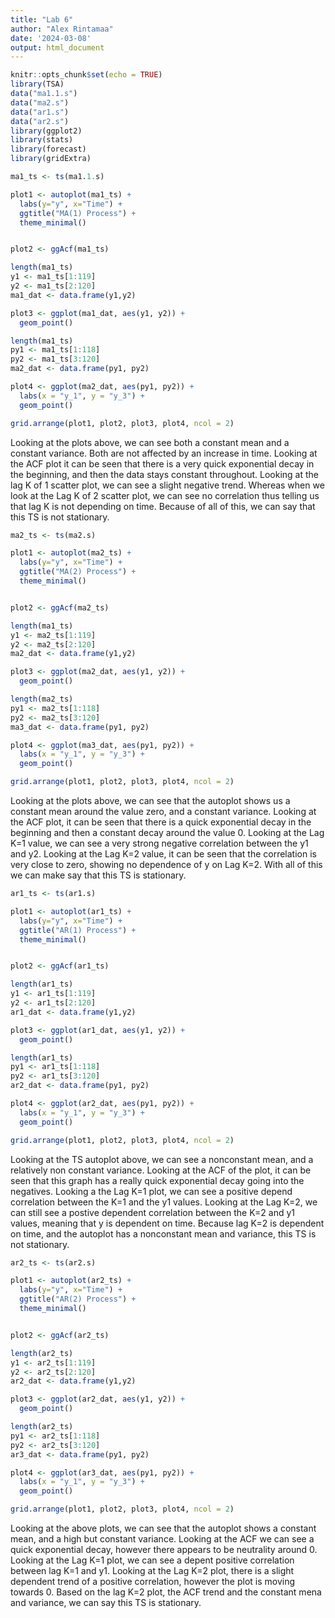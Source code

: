 ```yaml
---
title: "Lab 6"
author: "Alex Rintamaa"
date: '2024-03-08'
output: html_document
---
```


```r
knitr::opts_chunk$set(echo = TRUE)
library(TSA)
data("ma1.1.s")
data("ma2.s")
data("ar1.s")
data("ar2.s")
library(ggplot2)
library(stats)
library(forecast)
library(gridExtra)
```



```r
ma1_ts <- ts(ma1.1.s)

plot1 <- autoplot(ma1_ts) + 
  labs(y="y", x="Time") + 
  ggtitle("MA(1) Process") + 
  theme_minimal()


plot2 <- ggAcf(ma1_ts)

length(ma1_ts)
y1 <- ma1_ts[1:119]
y2 <- ma1_ts[2:120]
ma1_dat <- data.frame(y1,y2)

plot3 <- ggplot(ma1_dat, aes(y1, y2)) +
  geom_point()

length(ma1_ts)
py1 <- ma1_ts[1:118]
py2 <- ma1_ts[3:120]
ma2_dat <- data.frame(py1, py2)

plot4 <- ggplot(ma2_dat, aes(py1, py2)) +
  labs(x = "y_1", y = "y_3") +
  geom_point()

grid.arrange(plot1, plot2, plot3, plot4, ncol = 2)
```

Looking at the plots above, we can see both a constant mean and a constant variance. Both are not affected by an increase in time. Looking at the ACF plot it can be seen that there is a very quick exponential decay in the beginning, and then the data stays constant throughout. Looking at the lag K of 1 scatter plot, we can see a slight negative trend. Whereas when we look at the Lag K of 2 scatter plot, we can see no correlation thus telling us that lag K is not depending on time. Because of all of this, we can say that this TS is not stationary.


```r

ma2_ts <- ts(ma2.s)

plot1 <- autoplot(ma2_ts) + 
  labs(y="y", x="Time") + 
  ggtitle("MA(2) Process") + 
  theme_minimal()


plot2 <- ggAcf(ma2_ts)

length(ma1_ts)
y1 <- ma2_ts[1:119]
y2 <- ma2_ts[2:120]
ma2_dat <- data.frame(y1,y2)

plot3 <- ggplot(ma2_dat, aes(y1, y2)) +
  geom_point()

length(ma2_ts)
py1 <- ma2_ts[1:118]
py2 <- ma2_ts[3:120]
ma3_dat <- data.frame(py1, py2)

plot4 <- ggplot(ma3_dat, aes(py1, py2)) +
  labs(x = "y_1", y = "y_3") +
  geom_point()

grid.arrange(plot1, plot2, plot3, plot4, ncol = 2)
```

Looking at the plots above, we can see that the autoplot shows us a constant mean around the value zero, and a constant variance. Looking at the ACF plot, it can be seen that there is a quick exponential decay in the beginning and then a constant decay around the value 0. Looking at the Lag K=1 value, we can see a very strong negative correlation between the y1 and y2. Looking at the Lag K=2 value, it can be seen that the correlation is very close to zero, showing no dependence of y on Lag K=2. With all of this we can make say that this TS is stationary.


```r
ar1_ts <- ts(ar1.s)

plot1 <- autoplot(ar1_ts) + 
  labs(y="y", x="Time") + 
  ggtitle("AR(1) Process") + 
  theme_minimal()


plot2 <- ggAcf(ar1_ts)

length(ar1_ts)
y1 <- ar1_ts[1:119]
y2 <- ar1_ts[2:120]
ar1_dat <- data.frame(y1,y2)

plot3 <- ggplot(ar1_dat, aes(y1, y2)) +
  geom_point()

length(ar1_ts)
py1 <- ar1_ts[1:118]
py2 <- ar1_ts[3:120]
ar2_dat <- data.frame(py1, py2)

plot4 <- ggplot(ar2_dat, aes(py1, py2)) +
  labs(x = "y_1", y = "y_3") +
  geom_point()

grid.arrange(plot1, plot2, plot3, plot4, ncol = 2)
```

Looking at the TS autoplot above, we can see a nonconstant mean, and a relatively non constant variance. Looking at the ACF of the plot, it can be seen that this graph has a really quick exponential decay going into the negatives. Looking a the Lag K=1 plot, we can see a positive depend correlation between the K=1 and the y1 values. Looking at the Lag K=2, we can still see a postive dependent correlation between the K=2 and y1 values, meaning that y is dependent on time. Because lag K=2 is dependent on time, and the autoplot has a nonconstant mean and variance, this TS is not stationary.


```r
ar2_ts <- ts(ar2.s)

plot1 <- autoplot(ar2_ts) + 
  labs(y="y", x="Time") + 
  ggtitle("AR(2) Process") + 
  theme_minimal()


plot2 <- ggAcf(ar2_ts)

length(ar2_ts)
y1 <- ar2_ts[1:119]
y2 <- ar2_ts[2:120]
ar2_dat <- data.frame(y1,y2)

plot3 <- ggplot(ar2_dat, aes(y1, y2)) +
  geom_point()

length(ar2_ts)
py1 <- ar2_ts[1:118]
py2 <- ar2_ts[3:120]
ar3_dat <- data.frame(py1, py2)

plot4 <- ggplot(ar3_dat, aes(py1, py2)) +
  labs(x = "y_1", y = "y_3") +
  geom_point()

grid.arrange(plot1, plot2, plot3, plot4, ncol = 2)
```

Looking at the above plots, we can see that the autoplot shows a constant mean, and a high but constant variance. Looking at the ACF we can see a quick exponential decay, however there appears to be neutrality around 0. Looking at the Lag K=1 plot, we can see a depent positive correlation between lag K=1 and y1. Looking at the Lag K=2 plot, there is a slight dependent trend of a positive correlation, however the plot is moving towards 0. Based on the lag K=2 plot, the ACF trend and the constant mena and variance, we can say this TS is stationary.

